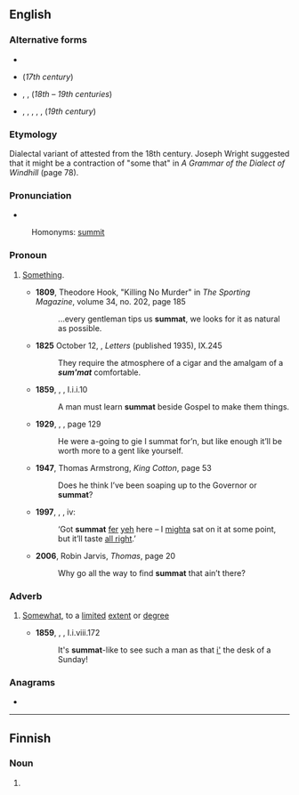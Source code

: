 ==English==

===Alternative forms===
* {{l|en|sommat}}
* {{l|en|sumet}} (''17th century'')
* {{l|en|summut}}, {{l|en|zum'ot}}, {{l|en|summot}} (''18th – 19th centuries'')
* {{l|en|sumat}}, {{l|en|summet}}, {{l|en|zumat}}, {{l|en|zummat}}, {{l|en|zummet}}, {{l|en|zummut}} (''19th century'')

===Etymology===
Dialectal variant of {{m|en|somewhat}} attested from the 18th century. Joseph Wright suggested that it might be a contraction of "some that" in ''A Grammar of the Dialect of Windhill'' (page 78).

===Pronunciation===
* {{IPA|/ˈsʌmət/|/ˈzʌmət/|/ˈsʊmət/|lang=en}}
: Homonyms: [[summit]] {{qualifier|in some dialects}}

===Pronoun===
{{en-pron}}

# {{lb|en|British|especially|Northern England|Yorkshire}} [[something|Something]].
#* '''1809''', Theodore Hook, "Killing No Murder" in ''The Sporting Magazine'', volume 34, no. 202, page 185
#*: ...every gentleman tips us '''summat''', we looks for it as natural as possible.
#* '''1825''' October 12, {{w|Walter Scott}}, ''Letters'' (published 1935), IX.245
#*: They require the atmosphere of a cigar and the amalgam of a '''''sum'mat''''' comfortable.
#* '''1859''', {{w|George Eliot}}, ''{{w|Adam Bede}}'', I.i.i.10
#*: A man must learn '''summat''' beside Gospel to make them things.
#* '''1929''', {{w|John Cowper Powys}}, ''{{w|Wolf Solent}}'', page 129
#*:  He were a-going to gie I summat for’n, but like enough it’ll be worth more to a gent like yourself.
#* '''1947''', Thomas Armstrong, ''King Cotton'', page 53
#*: Does he think I’ve been soaping up to the Governor or '''summat'''?
#* '''1997''', {{w|J.K. Rowling}}, ''{{w|Harry Potter and the Philosopher's Stone}}'', iv:
#*: ‘Got '''summat''' [[fer]] [[yeh]] here – I [[mighta]] sat on it at some point, but it’ll taste [[all right]].’
#* '''2006''', Robin Jarvis, ''Thomas'', page 20
#*: Why go all the way to find '''summat''' that ain’t there?

===Adverb===
{{en-adv|-}}
# {{lb|en|British|regional}} [[somewhat|Somewhat]], to a [[limited]] [[extent]] or [[degree]]
#* '''1859''', {{w|George Eliot}}, ''{{w|Adam Bede}}'', I.i.viii.172
#*: It's '''summat'''-like to see such a man as that [[in|i']] the desk of a Sunday!

===Anagrams===
* {{anagrams|en|a=ammstu|Sammut}}

----

==Finnish==

===Noun===
{{head|fi|noun form}}

# {{fi-form of|summa|case=nominative|pl=plural}}